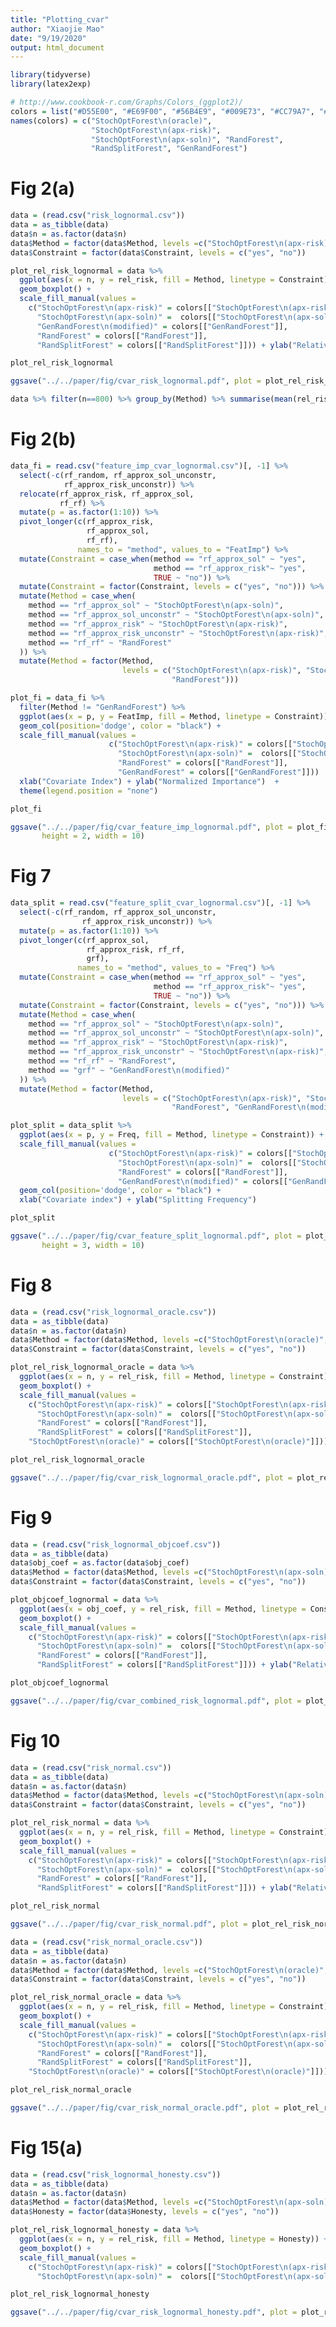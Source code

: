 ```yaml
---
title: "Plotting_cvar"
author: "Xiaojie Mao"
date: "9/19/2020"
output: html_document
---
```



```r
library(tidyverse)
library(latex2exp)
```

```r
# http://www.cookbook-r.com/Graphs/Colors_(ggplot2)/
colors = list("#D55E00", "#E69F00", "#56B4E9", "#009E73", "#CC79A7", "#0072B2")
names(colors) = c("StochOptForest\n(oracle)",
                  "StochOptForest\n(apx-risk)",
                  "StochOptForest\n(apx-soln)", "RandForest",
                  "RandSplitForest", "GenRandForest")
```

# Fig 2(a)
```r
data = (read.csv("risk_lognormal.csv"))
data = as_tibble(data)
data$n = as.factor(data$n)
data$Method = factor(data$Method, levels =c("StochOptForest\n(apx-risk)", "StochOptForest\n(apx-soln)", "GenRandForest\n(modified)", "RandForest",  "RandSplitForest"))
data$Constraint = factor(data$Constraint, levels = c("yes", "no"))
```

```r
plot_rel_risk_lognormal = data %>% 
  ggplot(aes(x = n, y = rel_risk, fill = Method, linetype = Constraint)) +
  geom_boxplot() +
  scale_fill_manual(values = 
    c("StochOptForest\n(apx-risk)" = colors[["StochOptForest\n(apx-risk)"]], 
      "StochOptForest\n(apx-soln)" =  colors[["StochOptForest\n(apx-soln)"]], 
      "GenRandForest\n(modified)" = colors[["GenRandForest"]], 
      "RandForest" = colors[["RandForest"]], 
      "RandSplitForest" = colors[["RandSplitForest"]])) + ylab("Relative risk")  + xlab(TeX("Sample size $n$")) + ylim(1, 1.6) + theme(legend.key.height = unit(0.8, "cm")) 
```

```r
plot_rel_risk_lognormal
```

```r
ggsave("../../paper/fig/cvar_risk_lognormal.pdf", plot = plot_rel_risk_lognormal, height = 4.5, width = 10)
```

```r
data %>% filter(n==800) %>% group_by(Method) %>% summarise(mean(rel_risk)) 
```

# Fig 2(b)
```r
data_fi = read.csv("feature_imp_cvar_lognormal.csv")[, -1] %>%
  select(-c(rf_random, rf_approx_sol_unconstr,
            rf_approx_risk_unconstr)) %>%
  relocate(rf_approx_risk, rf_approx_sol,
           rf_rf) %>%
  mutate(p = as.factor(1:10)) %>%
  pivot_longer(c(rf_approx_risk,
                 rf_approx_sol,
                 rf_rf),
               names_to = "method", values_to = "FeatImp") %>%
  mutate(Constraint = case_when(method == "rf_approx_sol" ~ "yes",
                                method == "rf_approx_risk"~ "yes",
                                TRUE ~ "no")) %>%
  mutate(Constraint = factor(Constraint, levels = c("yes", "no"))) %>%
  mutate(Method = case_when(
    method == "rf_approx_sol" ~ "StochOptForest\n(apx-soln)",
    method == "rf_approx_sol_unconstr" ~ "StochOptForest\n(apx-soln)",
    method == "rf_approx_risk" ~ "StochOptForest\n(apx-risk)",
    method == "rf_approx_risk_unconstr" ~ "StochOptForest\n(apx-risk)",
    method == "rf_rf" ~ "RandForest"
  )) %>%
  mutate(Method = factor(Method,
                         levels = c("StochOptForest\n(apx-risk)", "StochOptForest\n(apx-soln)",
                                    "RandForest")))
```

```r
plot_fi = data_fi %>%
  filter(Method != "GenRandForest") %>%
  ggplot(aes(x = p, y = FeatImp, fill = Method, linetype = Constraint)) +
  geom_col(position='dodge', color = "black") +
  scale_fill_manual(values =
                      c("StochOptForest\n(apx-risk)" = colors[["StochOptForest\n(apx-risk)"]],
                        "StochOptForest\n(apx-soln)" =  colors[["StochOptForest\n(apx-soln)"]],
                        "RandForest" = colors[["RandForest"]],
                        "GenRandForest" = colors[["GenRandForest"]]))  +
  xlab("Covariate Index") + ylab("Normalized Importance")  +
  theme(legend.position = "none")
```
```r
plot_fi
```
```r
ggsave("../../paper/fig/cvar_feature_imp_lognormal.pdf", plot = plot_fi,
       height = 2, width = 10)
```

# Fig 7
```r
data_split = read.csv("feature_split_cvar_lognormal.csv")[, -1] %>%
  select(-c(rf_random, rf_approx_sol_unconstr,
                rf_approx_risk_unconstr)) %>%
  mutate(p = as.factor(1:10)) %>%
  pivot_longer(c(rf_approx_sol,
                 rf_approx_risk, rf_rf,
                 grf),
               names_to = "method", values_to = "Freq") %>%
  mutate(Constraint = case_when(method == "rf_approx_sol" ~ "yes",
                                method == "rf_approx_risk"~ "yes",
                                TRUE ~ "no")) %>%
  mutate(Constraint = factor(Constraint, levels = c("yes", "no"))) %>%
  mutate(Method = case_when(
    method == "rf_approx_sol" ~ "StochOptForest\n(apx-soln)",
    method == "rf_approx_sol_unconstr" ~ "StochOptForest\n(apx-soln)",
    method == "rf_approx_risk" ~ "StochOptForest\n(apx-risk)",
    method == "rf_approx_risk_unconstr" ~ "StochOptForest\n(apx-risk)",
    method == "rf_rf" ~ "RandForest",
    method == "grf" ~ "GenRandForest\n(modified)"
  )) %>%
  mutate(Method = factor(Method,
                         levels = c("StochOptForest\n(apx-risk)", "StochOptForest\n(apx-soln)",
                                    "RandForest", "GenRandForest\n(modified)")))
```

```r
plot_split = data_split %>%
  ggplot(aes(x = p, y = Freq, fill = Method, linetype = Constraint)) +
  scale_fill_manual(values =
                      c("StochOptForest\n(apx-risk)" = colors[["StochOptForest\n(apx-risk)"]],
                        "StochOptForest\n(apx-soln)" =  colors[["StochOptForest\n(apx-soln)"]],
                        "RandForest" = colors[["RandForest"]],
                        "GenRandForest\n(modified)" = colors[["GenRandForest"]])) +
  geom_col(position='dodge', color = "black") +
  xlab("Covariate index") + ylab("Splitting Frequency")
```
```r
plot_split
```
```r
ggsave("../../paper/fig/cvar_feature_split_lognormal.pdf", plot = plot_split,
       height = 3, width = 10)
```

# Fig 8
```r
data = (read.csv("risk_lognormal_oracle.csv"))
data = as_tibble(data)
data$n = as.factor(data$n)
data$Method = factor(data$Method, levels =c("StochOptForest\n(oracle)", "StochOptForest\n(apx-soln)", "StochOptForest\n(apx-risk)", "RandForest", "RandSplitForest"))
data$Constraint = factor(data$Constraint, levels = c("yes", "no"))
```

```r
plot_rel_risk_lognormal_oracle = data %>% 
  ggplot(aes(x = n, y = rel_risk, fill = Method, linetype = Constraint)) +
  geom_boxplot() +
  scale_fill_manual(values = 
    c("StochOptForest\n(apx-risk)" = colors[["StochOptForest\n(apx-risk)"]], 
      "StochOptForest\n(apx-soln)" =  colors[["StochOptForest\n(apx-soln)"]], 
      "RandForest" = colors[["RandForest"]], 
      "RandSplitForest" = colors[["RandSplitForest"]], 
    "StochOptForest\n(oracle)" = colors[["StochOptForest\n(oracle)"]])) + ylab("Relative risk")  + xlab(TeX("Sample size $n$")) + ylim(1, 2) + theme(legend.key.height = unit(0.8, "cm")) 
```

```r
plot_rel_risk_lognormal_oracle
```
```r
ggsave("../../paper/fig/cvar_risk_lognormal_oracle.pdf", plot = plot_rel_risk_lognormal_oracle, height = 4.5, width = 10)
```

# Fig 9
```r
data = (read.csv("risk_lognormal_objcoef.csv"))
data = as_tibble(data)
data$obj_coef = as.factor(data$obj_coef)
data$Method = factor(data$Method, levels =c("StochOptForest\n(apx-soln)", "StochOptForest\n(apx-risk)", "RandForest", "RandSplitForest"))
data$Constraint = factor(data$Constraint, levels = c("yes", "no"))
```

```r
plot_objcoef_lognormal = data %>% 
  ggplot(aes(x = obj_coef, y = rel_risk, fill = Method, linetype = Constraint)) +
  geom_boxplot() +
  scale_fill_manual(values = 
    c("StochOptForest\n(apx-risk)" = colors[["StochOptForest\n(apx-risk)"]], 
      "StochOptForest\n(apx-soln)" =  colors[["StochOptForest\n(apx-soln)"]], 
      "RandForest" = colors[["RandForest"]], 
      "RandSplitForest" = colors[["RandSplitForest"]])) + ylab("Relative risk")  + xlab(TeX('$\\rho$')) +   ylim(1, 2) + theme(legend.key.height = unit(0.8, "cm")) 
```

```r
plot_objcoef_lognormal
```
```r
ggsave("../../paper/fig/cvar_combined_risk_lognormal.pdf", plot = plot_objcoef_lognormal, height = 4.5, width = 10)
```

# Fig 10
```r
data = (read.csv("risk_normal.csv"))
data = as_tibble(data)
data$n = as.factor(data$n)
data$Method = factor(data$Method, levels =c("StochOptForest\n(apx-soln)", "StochOptForest\n(apx-risk)", "RandForest", "RandSplitForest"))
data$Constraint = factor(data$Constraint, levels = c("yes", "no"))
```

```r
plot_rel_risk_normal = data %>% 
  ggplot(aes(x = n, y = rel_risk, fill = Method, linetype = Constraint)) +
  geom_boxplot() +
  scale_fill_manual(values = 
    c("StochOptForest\n(apx-risk)" = colors[["StochOptForest\n(apx-risk)"]], 
      "StochOptForest\n(apx-soln)" =  colors[["StochOptForest\n(apx-soln)"]], 
      "RandForest" = colors[["RandForest"]], 
      "RandSplitForest" = colors[["RandSplitForest"]])) + ylab("Relative risk")  + xlab(TeX("Sample size $n$")) + ylim(1, 4) + theme(legend.position = "none") 
```

```r
plot_rel_risk_normal
```

```r
ggsave("../../paper/fig/cvar_risk_normal.pdf", plot = plot_rel_risk_normal, height = 4.5, width = 4)
```

```r
data = (read.csv("risk_normal_oracle.csv"))
data = as_tibble(data)
data$n = as.factor(data$n)
data$Method = factor(data$Method, levels =c("StochOptForest\n(oracle)", "StochOptForest\n(apx-soln)", "StochOptForest\n(apx-risk)", "RandForest", "RandSplitForest"))
data$Constraint = factor(data$Constraint, levels = c("yes", "no"))
```

```r
plot_rel_risk_normal_oracle = data %>% 
  ggplot(aes(x = n, y = rel_risk, fill = Method, linetype = Constraint)) +
  geom_boxplot() +
  scale_fill_manual(values = 
    c("StochOptForest\n(apx-risk)" = colors[["StochOptForest\n(apx-risk)"]], 
      "StochOptForest\n(apx-soln)" =  colors[["StochOptForest\n(apx-soln)"]], 
      "RandForest" = colors[["RandForest"]], 
      "RandSplitForest" = colors[["RandSplitForest"]], 
    "StochOptForest\n(oracle)" = colors[["StochOptForest\n(oracle)"]])) + ylab("Relative risk")  + xlab(TeX("Sample size $n$")) + ylim(1, 4) + theme(legend.key.height = unit(0.8, "cm")) 
```

```r
plot_rel_risk_normal_oracle
```
```r
ggsave("../../paper/fig/cvar_risk_normal_oracle.pdf", plot = plot_rel_risk_normal_oracle, height = 4.5, width = 6)
```

# Fig 15(a)
```r
data = (read.csv("risk_lognormal_honesty.csv"))
data = as_tibble(data)
data$n = as.factor(data$n)
data$Method = factor(data$Method, levels =c("StochOptForest\n(apx-soln)", "StochOptForest\n(apx-risk)"))
data$Honesty = factor(data$Honesty, levels = c("yes", "no"))
```

```r
plot_rel_risk_lognormal_honesty = data %>% 
  ggplot(aes(x = n, y = rel_risk, fill = Method, linetype = Honesty)) +
  geom_boxplot() +
  scale_fill_manual(values = 
    c("StochOptForest\n(apx-risk)" = colors[["StochOptForest\n(apx-risk)"]], 
      "StochOptForest\n(apx-soln)" =  colors[["StochOptForest\n(apx-soln)"]])) + ylab("Relative risk")  + xlab(TeX("Sample size $n$")) + ylim(1, 2) + theme(legend.key.height = unit(0.8, "cm")) + theme(legend.position = "none") 
```

```r
plot_rel_risk_lognormal_honesty
```

```r
ggsave("../../paper/fig/cvar_risk_lognormal_honesty.pdf", plot = plot_rel_risk_lognormal_honesty, height = 4.5, width = 4.5)
```
